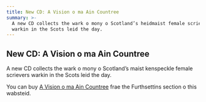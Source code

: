 ```yaml
---
title: New CD: A Vision o ma Ain Countree
summary: >-
  A new CD collects the wark o mony o Scotland’s heidmaist female scrievers
  warkin in the Scots leid the day.
---
```


## New CD: A Vision o ma Ain Countree

A new CD collects the wark o mony o Scotland’s maist kenspeckle female
scrievers warkin in the Scots leid the day.

You can buy [A Vision o ma Ain Countree](/sco/furthsettins/scotsoun/820) frae
the Furthsettins section o this wabsteid.
